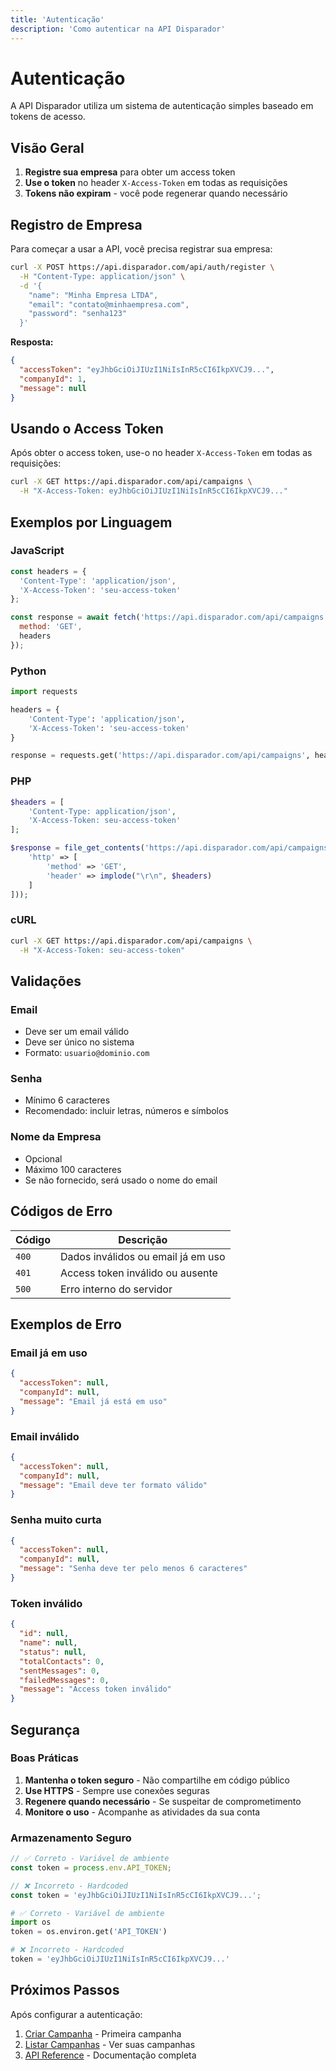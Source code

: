 ```yaml
---
title: 'Autenticação'
description: 'Como autenticar na API Disparador'
---
```


# Autenticação

A API Disparador utiliza um sistema de autenticação simples baseado em tokens de acesso.

## Visão Geral

1. **Registre sua empresa** para obter um access token
2. **Use o token** no header `X-Access-Token` em todas as requisições
3. **Tokens não expiram** - você pode regenerar quando necessário

## Registro de Empresa

Para começar a usar a API, você precisa registrar sua empresa:

```bash
curl -X POST https://api.disparador.com/api/auth/register \
  -H "Content-Type: application/json" \
  -d '{
    "name": "Minha Empresa LTDA",
    "email": "contato@minhaempresa.com",
    "password": "senha123"
  }'
```

**Resposta:**
```json
{
  "accessToken": "eyJhbGciOiJIUzI1NiIsInR5cCI6IkpXVCJ9...",
  "companyId": 1,
  "message": null
}
```

## Usando o Access Token

Após obter o access token, use-o no header `X-Access-Token` em todas as requisições:

```bash
curl -X GET https://api.disparador.com/api/campaigns \
  -H "X-Access-Token: eyJhbGciOiJIUzI1NiIsInR5cCI6IkpXVCJ9..."
```

## Exemplos por Linguagem

### JavaScript

```javascript
const headers = {
  'Content-Type': 'application/json',
  'X-Access-Token': 'seu-access-token'
};

const response = await fetch('https://api.disparador.com/api/campaigns', {
  method: 'GET',
  headers
});
```

### Python

```python
import requests

headers = {
    'Content-Type': 'application/json',
    'X-Access-Token': 'seu-access-token'
}

response = requests.get('https://api.disparador.com/api/campaigns', headers=headers)
```

### PHP

```php
$headers = [
    'Content-Type: application/json',
    'X-Access-Token: seu-access-token'
];

$response = file_get_contents('https://api.disparador.com/api/campaigns', false, stream_context_create([
    'http' => [
        'method' => 'GET',
        'header' => implode("\r\n", $headers)
    ]
]));
```

### cURL

```bash
curl -X GET https://api.disparador.com/api/campaigns \
  -H "X-Access-Token: seu-access-token"
```

## Validações

### Email
- Deve ser um email válido
- Deve ser único no sistema
- Formato: `usuario@dominio.com`

### Senha
- Mínimo 6 caracteres
- Recomendado: incluir letras, números e símbolos

### Nome da Empresa
- Opcional
- Máximo 100 caracteres
- Se não fornecido, será usado o nome do email

## Códigos de Erro

| Código | Descrição |
|--------|-----------|
| `400` | Dados inválidos ou email já em uso |
| `401` | Access token inválido ou ausente |
| `500` | Erro interno do servidor |

## Exemplos de Erro

### Email já em uso
```json
{
  "accessToken": null,
  "companyId": null,
  "message": "Email já está em uso"
}
```

### Email inválido
```json
{
  "accessToken": null,
  "companyId": null,
  "message": "Email deve ter formato válido"
}
```

### Senha muito curta
```json
{
  "accessToken": null,
  "companyId": null,
  "message": "Senha deve ter pelo menos 6 caracteres"
}
```

### Token inválido
```json
{
  "id": null,
  "name": null,
  "status": null,
  "totalContacts": 0,
  "sentMessages": 0,
  "failedMessages": 0,
  "message": "Access token inválido"
}
```

## Segurança

### Boas Práticas

1. **Mantenha o token seguro** - Não compartilhe em código público
2. **Use HTTPS** - Sempre use conexões seguras
3. **Regenere quando necessário** - Se suspeitar de comprometimento
4. **Monitore o uso** - Acompanhe as atividades da sua conta

### Armazenamento Seguro

```javascript
// ✅ Correto - Variável de ambiente
const token = process.env.API_TOKEN;

// ❌ Incorreto - Hardcoded
const token = 'eyJhbGciOiJIUzI1NiIsInR5cCI6IkpXVCJ9...';
```

```python
# ✅ Correto - Variável de ambiente
import os
token = os.environ.get('API_TOKEN')

# ❌ Incorreto - Hardcoded
token = 'eyJhbGciOiJIUzI1NiIsInR5cCI6IkpXVCJ9...'
```

## Próximos Passos

Após configurar a autenticação:

1. [Criar Campanha](/api-reference/campaigns/create) - Primeira campanha
2. [Listar Campanhas](/api-reference/campaigns/list) - Ver suas campanhas
3. [API Reference](/api-reference/auth/register) - Documentação completa 